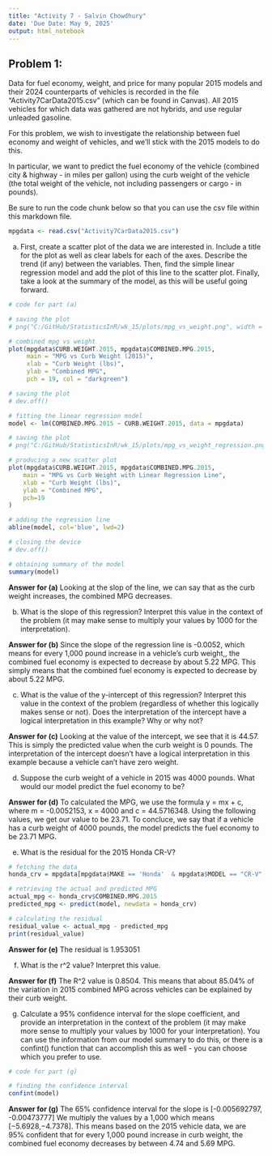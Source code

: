 ```yaml
---
title: "Activity 7 - Salvin Chowdhury"
date: 'Due Date: May 9, 2025'
output: html_notebook
---
```


## Problem 1:
Data for fuel economy, weight, and price for many popular 2015 models and their 2024 counterparts of vehicles is recorded in the file 
"Activity7CarData2015.csv" (which can be found in Canvas). All 2015 vehicles for which data was gathered are not hybrids, and use regular unleaded gasoline.

For this problem, we wish to investigate the relationship between fuel economy and weight of vehicles, and we'll stick with the 2015 models to do this. 

In particular, we want to predict the fuel economy of the vehicle (combined city & highway - in miles per gallon) using the curb weight of the vehicle 
(the total weight of the vehicle, not including passengers or cargo - in pounds).

Be sure to run the code chunk below so that you can use the csv file within this markdown file.

```r
mpgdata <- read.csv("Activity7CarData2015.csv")
```

(a) First, create a scatter plot of the data we are interested in. Include a title for the plot as well as clear labels for each of the axes. 
Describe the trend (if any) between the variables. Then, find the simple linear regression model and add the plot of this line to the scatter plot. 
Finally, take a look at the summary of the model, as this will be useful going forward.

```r

# code for part (a)

# saving the plot
# png("C:/GitHub/StatisticsInR/wk_15/plots/mpg_vs_weight.png", width = 800, height = 600)

# combined mpg vs weight
plot(mpgdata$CURB.WEIGHT.2015, mpgdata$COMBINED.MPG.2015,
     main = "MPG vs Curb Weight (2015)",
     xlab = "Curb Weight (lbs)",
     ylab = "Combined MPG",
     pch = 19, col = "darkgreen")

# saving the plot
# dev.off()


```

```r

# fitting the linear regression model
model <- lm(COMBINED.MPG.2015 ~ CURB.WEIGHT.2015, data = mpgdata)

# saving the plot
# png("C:/GitHub/StatisticsInR/wk_15/plots/mpg_vs_weight_regression.png", width = 800, height = 600)

# producing a new scatter plot
plot(mpgdata$CURB.WEIGHT.2015, mpgdata$COMBINED.MPG.2015,
    main = "MPG vs Curb Weight with Linear Regression Line",
    xlab = "Curb Weight (lbs)",
    ylab = "Combined MPG",
    pch=19
)

# adding the regression line
abline(model, col='blue', lwd=2)

# closing the device
# dev.off()

# obtaining summary of the model
summary(model)


```


**Answer for (a)** 
Looking at the slop of the line, we can say that as the curb weight increases, the combined MPG decreases.

(b) What is the slope of this regression? Interpret this value in the context of the problem (it may make sense to multiply your values by 1000 for the 
interpretation).

**Answer for (b)**
Since the slope of the regression line is -0.0052, which means for every 1,000 pound increase in a vehicle's curb weight,, the combined fuel economy is 
expected to decrease by about 5.22 MPG. This simply means that the combined fuel economy is expected to decrease by about 5.22 MPG.


(c) What is the value of the y-intercept of this regression? Interpret this value in the context of the problem (regardless of whether this logically 
makes sense or not). Does the interpretation of the intercept have a logical interpretation in this example? Why or why not?

**Answer for (c)**
Looking at the value of the intercept, we see that it is 44.57. This is simply the predicted value when the curb weight is 0 pounds. The interpretation of 
the intercept doesn't have a logical interpretation in this example because a vehicle can't have zero weight.


(d) Suppose the curb weight of a vehicle in 2015 was 4000 pounds. What would our model predict the fuel economy to be?

**Answer for (d)**
To calculated the MPG, we use the formula y = mx + c, where m = -0.0052153, x = 4000 and c = 44.5716348. Using the following values, we get our value to
be 23.71. To concluce, we say that if a vehicle has a curb weight of 4000 pounds, the model predicts the fuel economy to be 23.71 MPG.


(e) What is the residual for the 2015 Honda CR-V?

```r

# fetching the data
honda_crv = mpgdata[mpgdata$MAKE == 'Honda'  & mpgdata$MODEL == "CR-V",]

# retrieving the actual and predicted MPG
actual_mpg <- honda_crv$COMBINED.MPG.2015
predicted_mpg <- predict(model, newdata = honda_crv)

# calculating the residual
residual_value <- actual_mpg - predicted_mpg
print(residual_value)


```

**Answer for (e)**
The residual is 1.953051

(f) What is the r^2 value? Interpret this value.

**Answer for (f)**
The R^2 value is 0.8504. This means that about 85.04% of the variation in 2015 combined MPG across vehicles can be explained by their curb weight. 


(g) Calculate a 95% confidence interval for the slope coefficient, and provide an interpretation in the context of the problem (it may make more sense 
to multiply your values by 1000 for your interpretation). You can use the information from our model summary to do this, or there is a confint() function 
that can accomplish this as well - you can choose which you prefer to use.

```r
# code for part (g)

# finding the confidence interval
confint(model)


```

**Answer for (g)**
The 65% confidence interval for the slope is [-0.005692797, -0.00473777] We multiply the values by a 1,000 which means [−5.6928,−4.7378]. This means based 
on the 2015 vehicle data, we are 95% confident that for every 1,000 pound increase in curb weight, the combined fuel economy decreases by between 
4.74 and 5.69 MPG. 